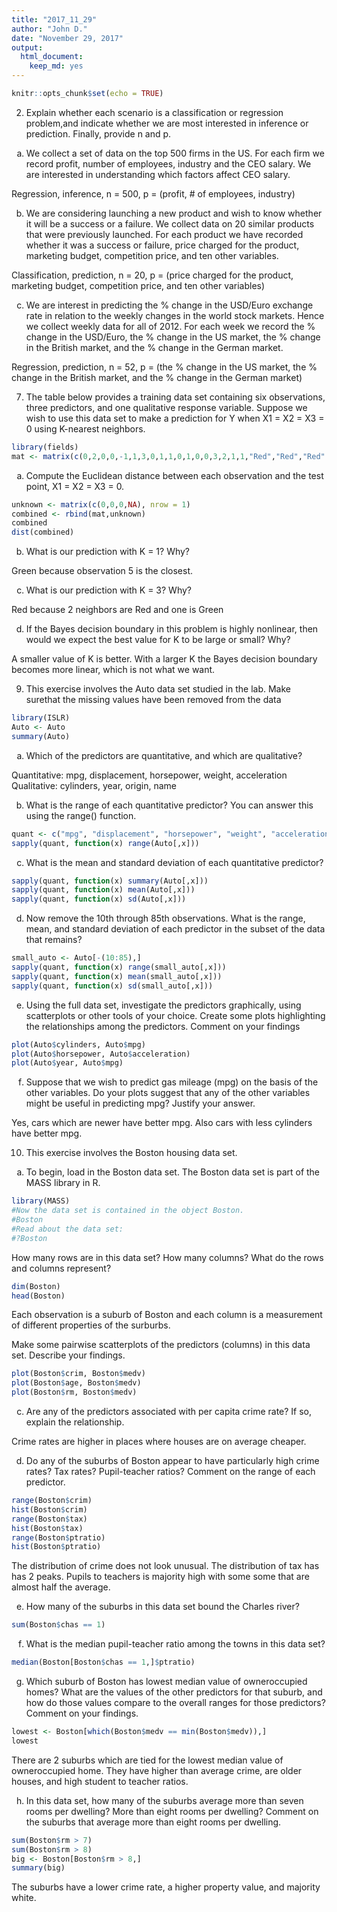 ```yaml
---
title: "2017_11_29"
author: "John D."
date: "November 29, 2017"
output: 
  html_document: 
    keep_md: yes
---
```


```r
knitr::opts_chunk$set(echo = TRUE)
```

2. Explain whether each scenario is a classification or regression problem,and indicate whether we are most interested in inference or prediction. Finally, provide n and p.

(a) We collect a set of data on the top 500 firms in the US. For each firm we record profit, number of employees, industry and the CEO salary. We are interested in understanding which factors affect CEO salary.

Regression, inference, n = 500, p = (profit, # of employees, industry)

(b) We are considering launching a new product and wish to know whether it will be a success or a failure. We collect data on 20 similar products that were previously launched. For each product we have recorded whether it was a success or failure, price charged for the product, marketing budget, competition price, and ten other variables.

Classification, prediction, n = 20, p = (price charged for the product, marketing budget, competition price, and ten other variables)

(c) We are interest in predicting the % change in the USD/Euro exchange rate in relation to the weekly changes in the world stock markets. Hence we collect weekly data for all of 2012. For each week we record the % change in the USD/Euro, the % change in the US market, the % change in the British market, and the % change in the German market.

Regression, prediction, n = 52, p = (the % change in the US market, the % change in the British market, and the % change in the German market)

7. The table below provides a training data set containing six observations, three predictors, and one qualitative response variable. Suppose we wish to use this data set to make a prediction for Y when
X1 = X2 = X3 = 0 using K-nearest neighbors.

```r
library(fields)
mat <- matrix(c(0,2,0,0,-1,1,3,0,1,1,0,1,0,0,3,2,1,1,"Red","Red","Red","Green","Green","Red"), nrow = 6)
```

(a) Compute the Euclidean distance between each observation and the test point, X1 = X2 = X3 = 0.

```r
unknown <- matrix(c(0,0,0,NA), nrow = 1)
combined <- rbind(mat,unknown)
combined
dist(combined)
```

(b) What is our prediction with K = 1? Why?

Green because observation 5 is the closest.

(c) What is our prediction with K = 3? Why?

Red because 2 neighbors are Red and one is Green

(d) If the Bayes decision boundary in this problem is highly nonlinear, then would we expect the best value for K to be large or small? Why?

A smaller value of K is better. With a larger K the Bayes decision boundary becomes more linear, which is not what we want.

9. This exercise involves the Auto data set studied in the lab. Make surethat the missing values have been removed from the data

```r
library(ISLR)
Auto <- Auto
summary(Auto)
```

(a) Which of the predictors are quantitative, and which are qualitative?

Quantitative: mpg, displacement, horsepower, weight, acceleration
Qualitative: cylinders, year, origin, name

(b) What is the range of each quantitative predictor? You can answer this using the range() function.
```r
quant <- c("mpg", "displacement", "horsepower", "weight", "acceleration")
sapply(quant, function(x) range(Auto[,x]))
```

(c) What is the mean and standard deviation of each quantitative
predictor?

```r
sapply(quant, function(x) summary(Auto[,x]))
sapply(quant, function(x) mean(Auto[,x]))
sapply(quant, function(x) sd(Auto[,x]))
```

(d) Now remove the 10th through 85th observations. What is the
range, mean, and standard deviation of each predictor in the
subset of the data that remains?

```r
small_auto <- Auto[-(10:85),]
sapply(quant, function(x) range(small_auto[,x]))
sapply(quant, function(x) mean(small_auto[,x]))
sapply(quant, function(x) sd(small_auto[,x]))
```

(e) Using the full data set, investigate the predictors graphically, using scatterplots or other tools of your choice. Create some plots highlighting the relationships among the predictors. Comment on your findings

```r
plot(Auto$cylinders, Auto$mpg)
plot(Auto$horsepower, Auto$acceleration)
plot(Auto$year, Auto$mpg)
```

(f) Suppose that we wish to predict gas mileage (mpg) on the basis of the other variables. Do your plots suggest that any of the other variables might be useful in predicting mpg? Justify your answer.

Yes, cars which are newer have better mpg. Also cars with less cylinders have better mpg.

10. This exercise involves the Boston housing data set.

(a) To begin, load in the Boston data set. The Boston data set is part of the MASS library in R.

```r
library(MASS)
#Now the data set is contained in the object Boston.
#Boston
#Read about the data set:
#?Boston
```

How many rows are in this data set? How many columns? What do the rows and columns represent?
```r
dim(Boston)
head(Boston)
```

Each observation is a suburb of Boston and each column is a measurement of different properties of the surburbs.

Make some pairwise scatterplots of the predictors (columns) in this data set. Describe your findings.

```r
plot(Boston$crim, Boston$medv)
plot(Boston$age, Boston$medv)
plot(Boston$rm, Boston$medv)
```

(c) Are any of the predictors associated with per capita crime rate? If so, explain the relationship.

Crime rates are higher in places where houses are on average cheaper.

(d) Do any of the suburbs of Boston appear to have particularly high crime rates? Tax rates? Pupil-teacher ratios? Comment on the range of each predictor.

```r
range(Boston$crim)
hist(Boston$crim)
range(Boston$tax)
hist(Boston$tax)
range(Boston$ptratio)
hist(Boston$ptratio)
```

The distribution of crime does not look unusual. The distribution of tax has has 2 peaks. Pupils to teachers is majority high with some some that are almost half the average.

(e) How many of the suburbs in this data set bound the Charles river?

```r
sum(Boston$chas == 1)
```

(f) What is the median pupil-teacher ratio among the towns in this data set?

```r
median(Boston[Boston$chas == 1,]$ptratio)
```

(g) Which suburb of Boston has lowest median value of owneroccupied homes? What are the values of the other predictors for that suburb, and how do those values compare to the overall ranges for those predictors? Comment on your findings.

```r
lowest <- Boston[which(Boston$medv == min(Boston$medv)),]
lowest
```

There are 2 suburbs which are tied for the lowest median value of owneroccupied home. They have higher than average crime, are older houses, and high student to teacher ratios.

(h) In this data set, how many of the suburbs average more than seven rooms per dwelling? More than eight rooms per dwelling? Comment on the suburbs that average more than eight rooms per dwelling.

```r
sum(Boston$rm > 7)
sum(Boston$rm > 8)
big <- Boston[Boston$rm > 8,]
summary(big)
```

The suburbs have a lower crime rate, a higher property value, and majority white.
